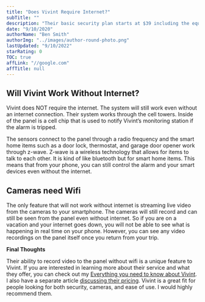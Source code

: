 ```yaml
---
title: "Does Vivint Require Internet?"
subTitle: ""
description: "Their basic security plan starts at $39 including the equipment. Their next package up includes security and home automation starts at around $49 per month with equipment."
date: "9/10/2020"
authorName: "Ben Smith"
authorImg: "../images/author-round-photo.png"
lastUpdated: "9/10/2022"
starRating: 0
TOC: true
affLink: "//google.com"
affTitle: null
---
```


## Will Vivint Work Without Internet?

Vivint does NOT require the internet. The system will still work even without an internet connection. Their system works through the cell towers. Inside of the panel is a cell chip that is used to notify Vivint’s monitoring station if the alarm is tripped.

The sensors connect to the panel through a radio frequency and the smart home items such as a door lock, thermostat, and garage door opener work through z-wave. Z-wave is a wireless technology that allows for items to talk to each other. It is kind of like bluetooth but for smart home items. This means that from your phone, you can still control the alarm and your smart devices even without the internet.

## Cameras need Wifi

The only feature that will not work without internet is streaming live video from the cameras to your smartphone. The cameras will still record and can still be seen from the panel even without internet. So if you are on a vacation and your internet goes down, you will not be able to see what is happening in real time on your phone. However, you can see any video recordings on the panel itself once you return from your trip.

**Final Thoughts**

Their ability to record video to the panel without wifi is a unique feature to Vivint. If you are interested in learning more about their service and what they offer, you can check out my [Everything you need to know about Vivint](/posts/vivint-review). I also have a separate article [discussing their pricing](/posts/vivint-pricing). Vivint is a great fit for people looking for both security, cameras, and ease of use. I would highly recommend them.
